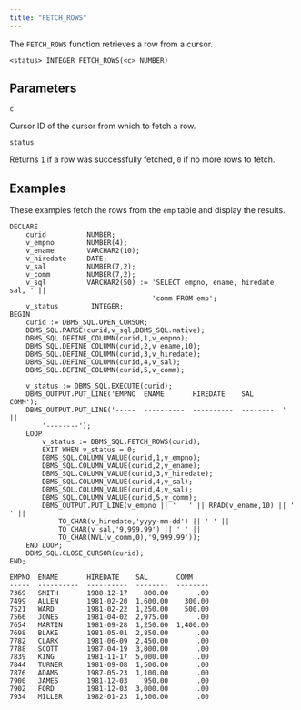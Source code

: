 ```yaml
---
title: "FETCH_ROWS"
---
```


The `FETCH_ROWS` function retrieves a row from a cursor.

```text
<status> INTEGER FETCH_ROWS(<c> NUMBER)
```

## Parameters

`c`

 Cursor ID of the cursor from which to fetch a row.

`status`

 Returns `1` if a row was successfully fetched, `0` if no more rows to fetch.

## Examples

These examples fetch the rows from the `emp` table and display the results.

```text
DECLARE
    curid          NUMBER;
    v_empno        NUMBER(4);
    v_ename        VARCHAR2(10);
    v_hiredate     DATE;
    v_sal          NUMBER(7,2);
    v_comm         NUMBER(7,2);
    v_sql          VARCHAR2(50) := 'SELECT empno, ename, hiredate, sal, ' ||
                                   'comm FROM emp';
    v_status        INTEGER;
BEGIN
    curid := DBMS_SQL.OPEN_CURSOR;
    DBMS_SQL.PARSE(curid,v_sql,DBMS_SQL.native);
    DBMS_SQL.DEFINE_COLUMN(curid,1,v_empno);
    DBMS_SQL.DEFINE_COLUMN(curid,2,v_ename,10);
    DBMS_SQL.DEFINE_COLUMN(curid,3,v_hiredate);
    DBMS_SQL.DEFINE_COLUMN(curid,4,v_sal);
    DBMS_SQL.DEFINE_COLUMN(curid,5,v_comm);

    v_status := DBMS_SQL.EXECUTE(curid);
    DBMS_OUTPUT.PUT_LINE('EMPNO  ENAME       HIREDATE    SAL       COMM');
    DBMS_OUTPUT.PUT_LINE('-----  ----------  ----------  --------  ' ||
        '--------');
    LOOP
        v_status := DBMS_SQL.FETCH_ROWS(curid);
        EXIT WHEN v_status = 0;
        DBMS_SQL.COLUMN_VALUE(curid,1,v_empno);
        DBMS_SQL.COLUMN_VALUE(curid,2,v_ename);
        DBMS_SQL.COLUMN_VALUE(curid,3,v_hiredate);
        DBMS_SQL.COLUMN_VALUE(curid,4,v_sal);
        DBMS_SQL.COLUMN_VALUE(curid,4,v_sal);
        DBMS_SQL.COLUMN_VALUE(curid,5,v_comm);
        DBMS_OUTPUT.PUT_LINE(v_empno || '   ' || RPAD(v_ename,10) || '  ' ||
            TO_CHAR(v_hiredate,'yyyy-mm-dd') || ' ' ||
            TO_CHAR(v_sal,'9,999.99') || ' ' ||
            TO_CHAR(NVL(v_comm,0),'9,999.99'));
    END LOOP;
    DBMS_SQL.CLOSE_CURSOR(curid);
END;

EMPNO  ENAME       HIREDATE    SAL       COMM
-----  ----------  ----------  --------  --------
7369   SMITH       1980-12-17    800.00       .00
7499   ALLEN       1981-02-20  1,600.00    300.00
7521   WARD        1981-02-22  1,250.00    500.00
7566   JONES       1981-04-02  2,975.00       .00
7654   MARTIN      1981-09-28  1,250.00  1,400.00
7698   BLAKE       1981-05-01  2,850.00       .00
7782   CLARK       1981-06-09  2,450.00       .00
7788   SCOTT       1987-04-19  3,000.00       .00
7839   KING        1981-11-17  5,000.00       .00
7844   TURNER      1981-09-08  1,500.00       .00
7876   ADAMS       1987-05-23  1,100.00       .00
7900   JAMES       1981-12-03    950.00       .00
7902   FORD        1981-12-03  3,000.00       .00
7934   MILLER      1982-01-23  1,300.00       .00
```
